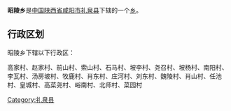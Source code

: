 {{Unreferenced|time=2012-03-20T12:47:42+00:00 }}
{{中国乡级行政区
|行政区全称 = 昭陵乡
|景观照片文件名 = 
|景观照片描述 = 
|汉语拼音 =
|其他语言 = 
|其他语言名称 = 
|位置图文件名 = 
|位置图描述 = 
|自定义图片=
|上级行政区 = [[陕西省|陕西省]][[咸阳市|咸阳市]][[礼泉县|礼泉县]]
|行政区类别 = [[乡级行政区|乡]]
|行政区划代码 = 
|行政区划 = 
|村委会 = 
|居委会 = 
|建置时间 = 
|领导职位 = 
|领导名称 = 
|政府驻地 = 
|毗邻 = 
|地理坐标 = 
|总面积 = 
|总人口 = 
|户籍人口 = 
|户籍人口年份 = 
|常住人口 = 
|常住人口年份 = 
|人口密度 = 
|GDP = 
|邮政编码 = 
|电话区号 = 
|官方网站 = 
|网站名称 = 
}}
'''昭陵乡'''是[[中华人民共和国|中国]][[陕西省|陕西省]][[咸阳市|咸阳市]][[礼泉县|礼泉县]]下辖的一个[[乡级行政区|乡]]。

== 行政区划 ==
昭陵乡下辖以下行政区：

高家村、赵家村、前山村、索山村、石马村、坡李村、尧召村、坡杨村、南阳村、李瓦村、汤房坡村、牧鹿村、肖东村、庄河村、刘东村、魏陵村、肖山村、任池村、皇城村、高菜尧村、峪南村、北师村、菜园村

{{陕西小作品}}
{{礼泉县行政区划}}

[[Category:礼泉县|Category:礼泉县]]